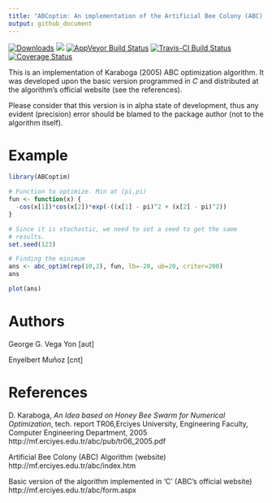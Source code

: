 ```yaml
---
title: "ABCoptim: An implementation of the Artificial Bee Colony (ABC) Algorithm (R-package)"
output: github_document
---
```


[![Downloads](http://cranlogs.r-pkg.org/badges/ABCoptim)](http://cran.rstudio.com/web/packages/ABCoptim/index.html)
[![](http://cranlogs.r-pkg.org/badges/grand-total/ABCoptim)](http://cran.rstudio.com/web/packages/ABCoptim/index.html) 
[![AppVeyor Build Status](https://ci.appveyor.com/api/projects/status/github/gvegayon/ABCoptim?branch=master&svg=true)](https://ci.appveyor.com/project/gvegayon/ABCoptim)
[![Travis-CI Build Status](https://travis-ci.org/gvegayon/ABCoptim.svg?branch=master)](https://travis-ci.org/gvegayon/ABCoptim)
[![Coverage Status](https://img.shields.io/codecov/c/github/gvegayon/ABCoptim/master.svg)](https://codecov.io/github/gvegayon/ABCoptim?branch=master)


This is an implementation of Karaboga (2005) ABC optimization algorithm. It was developed upon the basic version programmed in *C* and distributed at the algorithm's official website (see the references).
  
Please consider that this version is in alpha state of development, thus any evident (precision) error should be blamed to the package author (not to the algorithm itself).

# Example

```r
library(ABCoptim)

# Function to optimize. Min at (pi,pi)
fun <- function(x) {
  -cos(x[1])*cos(x[2])*exp(-((x[1] - pi)^2 + (x[2] - pi)^2))
}

# Since it is stochastic, we need to set a seed to get the same
# results.
set.seed(123)

# Finding the minimum
ans <- abc_optim(rep(10,2), fun, lb=-20, ub=20, criter=200)
ans

plot(ans)
```


Authors
=======
George G. Vega Yon [aut]

Enyelbert Muñoz [cnt]

References
==========
D. Karaboga, _An Idea based on Honey Bee Swarm for Numerical Optimization_, tech. report TR06,Erciyes University, Engineering Faculty, Computer Engineering Department, 2005 http://mf.erciyes.edu.tr/abc/pub/tr06_2005.pdf

Artificial Bee Colony (ABC) Algorithm (website) http://mf.erciyes.edu.tr/abc/index.htm

Basic version of the algorithm implemented in 'C' (ABC's official website) http://mf.erciyes.edu.tr/abc/form.aspx
